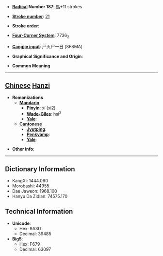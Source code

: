 * '''[[Wiktionary:Chinese radical index| Radical]] Number 187''': [[Wiktionary:Chinese radical index 馬|馬]]+11 strokes

* '''[[Wiktionary:Chinese total strokes index|Stroke number]]''': [[Wiktionary:Chinese total strokes index 21|21]]

* '''Stroke order''': 

* '''[[Wiktionary:Chinese four corner index|Four-Corner System]]''': 7736<sub>2</sub>

* '''[[Wiktionary:Chinese Cangjie index|Cangjie input]]''': 尸火尸一日 (SFSMA)

* '''Graphical Significance and Origin''': 

* '''Common Meaning'''

----

== [[Chinese]] [[Hanzi]] ==

* '''Romanizations'''
** '''[[Mandarin]]'''
*** '''[[Pinyin]]''': xí (xi2)
*** '''[[Wade-Giles]]''': hsi<sup>2</sup>
*** '''[[Yale]]''': 
** '''[[Cantonese]]'''
*** '''[[Jyutping]]''':
*** '''[[Penkyamp]]''': 
*** '''[[Yale]]''': 

* '''Other info''': 

----

== Dictionary Information ==

* KangXi: 1444.090
* Morobashi: 44955
* Dae Jaweon: 1968.100
* Hanyu Da Zidian: 74575.170

== Technical Information ==

* '''Unicode''':
** Hex: 9A3D
** Decimal: 39485
* '''Big5''':
** Hex: F679
** Decimal: 63097